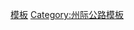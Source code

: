 {{Navbox
|state=autocollapse
|image=[[Image:I-75.svg|40px]]
|name=75号州际公路及其辅助线
|title=[[75号州际公路|<font color=white>75号州际公路</font>]]<font color=white>及其</font>[[美國州際公路輔助線列表|<font color=white>辅助线</font>]]
|titlestyle= background:#006A4D; color:white;
|listclass=hlist
|list1=*'''[[75号州际公路佛罗里达州段|佛罗里达州段]]'''
**[[175号州际公路|175]]
**[[275号州际公路 (佛罗里达州)|275]]
**[[375号州际公路 (佛罗里达州)|375]]
*'''[[75号州际公路佐治亚州段|佐治亚州段]]'''
**[[300号佐治亚州州道|175]]<sup>1</sup>
**[[475号州际公路 (佐治亚州)|475]]
**[[575号州际公路|575]]
**[[675号州际公路 (佐治亚州)|675]]
*'''[[75号州际公路田纳西州段|田纳西州段]]'''
**[[175号州际公路 (肯塔基州至田纳西州)|175]]<sup>1</sup>
**[[275号州际公路 (田纳西州)|275]]
**[[475号田纳西州州道|475]]<sup>1</sup>
*'''[[75号州际公路肯塔基州段|肯塔基州段]]'''
**[[175号州际公路 (肯塔基州至田纳西州)|175]]<sup>1</sup>
**[[275号州际公路 (俄亥俄州至肯塔基州)|275]]
*'''印第安纳州境内的辅助线'''
**[[275号州际公路 (俄亥俄州至肯塔基州)|275]]
*'''[[75号州际公路俄亥俄州段|俄亥俄州段]]'''
**[[275号州际公路 (俄亥俄州至肯塔基州)|275]]
**[[475号州际公路 (俄亥俄州)|475]]
**[[675号州际公路 (俄亥俄州)|675]]
*'''[[75号州际公路密歇根州段|密歇根州段]]'''
**[[275号州际公路 (密歇根州)|275]]
**[[375号州际公路 (密歇根州)|375]]
**[[475号州际公路 (密歇根州)|475]]
**[[675号州际公路 (密歇根州)|675]]
|list2=<sup>1</sup>已取消
}}
<noinclude>
[[Category:75号州际公路|模板]]
[[Category:州际公路模板]]
</noinclude>